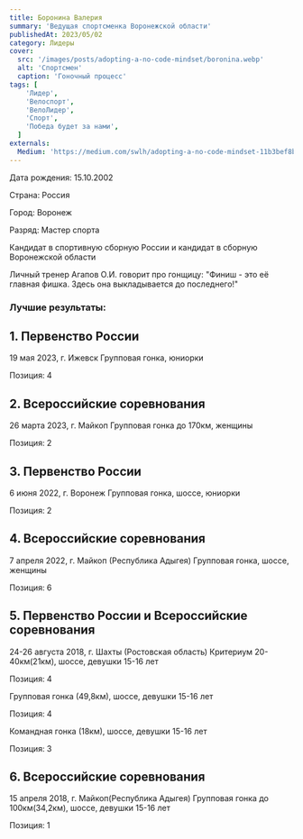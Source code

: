 ```yaml
---
title: Боронина Валерия
summary: 'Ведущая спортсменка Воронежской области'
publishedAt: 2023/05/02
category: Лидеры
cover:
  src: '/images/posts/adopting-a-no-code-mindset/boronina.webp'
  alt: 'Спортсмен'
  caption: 'Гоночный процесс'
tags: [
    'Лидер',
    'Велоспорт',
    'ВелоЛидер',
    'Спорт',
    'Победа будет за нами',
  ]
externals:
  Medium: 'https://medium.com/swlh/adopting-a-no-code-mindset-11b3bef8b21d'
---
```


Дата рождения: 15.10.2002

Страна: Россия

Город: Воронеж 

Разряд: Мастер спорта

Кандидат в спортивную сборную России и кандидат в сборную Воронежской области

<Callout>
Личный тренер Агапов О.И. говорит про гонщицу: "Финиш - это её главная фишка. Здесь она выкладывается до последнего!"
</Callout>

### Лучшие результаты:

## 1. Первенство России

19 мая 2023, г. Ижевск Групповая гонка, юниорки

Позиция: 4


## 2. Всероссийские соревнования

26 марта 2023, г. Майкоп Групповая гонка до 170км, женщины

Позиция: 2


## 3. Первенство России

6 июня 2022, г. Воронеж Групповая гонка, шоссе, юниорки

Позиция: 2


## 4. Всероссийские соревнования

7 апреля 2022, г. Майкоп (Республика Адыгея) Групповая гонка, шоссе, женщины

Позиция: 6

## 5. Первенство России и Всероссийские соревнования

24-26 августа 2018, г. Шахты (Ростовская область) Критериум 20-40км(21км), шоссе, девушки 15-16 лет

Позиция: 4

Групповая гонка (49,8км), шоссе, девушки 15-16 лет

Позиция: 4

Командная гонка (18км), шоссе, девушки 15-16 лет

Позиция: 3

## 6. Всероссийские соревнования

15 апреля 2018, г. Майкоп(Республика Адыгея) Групповая гонка до 100км(34,2км), шоссе, девушки 15-16 лет

Позиция: 1

